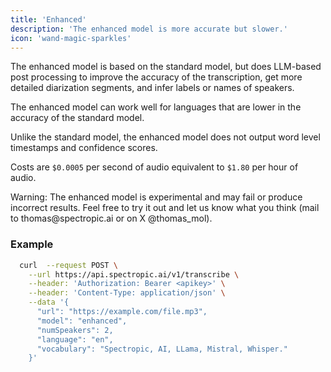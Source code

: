 ```yaml
---
title: 'Enhanced'
description: 'The enhanced model is more accurate but slower.'
icon: 'wand-magic-sparkles'
---
```


The enhanced model is based on the standard model, but does LLM-based post processing to improve the accuracy of the transcription, get more detailed diarization segments, and infer labels or names of speakers.

The enhanced model can work well for languages that are lower in the accuracy of the standard model.

<Warning>Unlike the standard model, the enhanced model does not output word level timestamps and confidence scores.</Warning>

Costs are `$0.0005` per second of audio equivalent to `$1.80` per hour of audio.

<Warning>
  Warning: The enhanced model is experimental and may fail or produce incorrect results. Feel free to try it out and let us know what you think (mail to thomas@spectropic.ai or on X @thomas_mol).
</Warning>

### Example

```bash Request Example
  curl  --request POST \
    --url https://api.spectropic.ai/v1/transcribe \
    --header: 'Authorization: Bearer <apikey>' \
    --header: 'Content-Type: application/json' \
    --data '{
      "url": "https://example.com/file.mp3",
      "model": "enhanced",
      "numSpeakers": 2,
      "language": "en",
      "vocabulary": "Spectropic, AI, LLama, Mistral, Whisper."
    }'
``` 